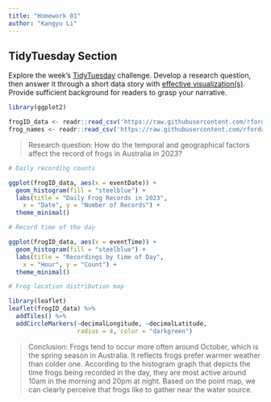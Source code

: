 ```yaml
---
title: "Homework 01"
author: "Kangyu Li"
---
```



## TidyTuesday Section

Explore the week's [TidyTuesday](https://github.com/rfordatascience/tidytuesday) challenge. Develop a research question, then answer it through a short data story with [effective visualization(s)]({{< var effective-viz-url >}}).  Provide sufficient background for readers to grasp your narrative.

```r
library(ggplot2)
```


```r
frogID_data <- readr::read_csv('https://raw.githubusercontent.com/rfordatascience/tidytuesday/main/data/2025/2025-09-02/frogID_data.csv')
frog_names <- readr::read_csv('https://raw.githubusercontent.com/rfordatascience/tidytuesday/main/data/2025/2025-09-02/frog_names.csv')
```


> Research question: How do the temporal and geographical factors affect the record of frogs in Australia in 2023?


```r
# Daily recording counts

ggplot(frogID_data, aes(x = eventDate)) +
  geom_histogram(fill = "steelblue") +
  labs(title = "Daily Frog Records in 2023",
    x = "Date", y = "Number of Records") +
  theme_minimal()
```

```r
# Record time of the day

ggplot(frogID_data, aes(x = eventTime)) +
  geom_histogram(fill = "steelblue") +
  labs(title = "Recordings by time of Day",
    x = "Hour", y = "Count") +
  theme_minimal()
```

```r
# Frog location distribution map

library(leaflet)
leaflet(frogID_data) %>% 
  addTiles() %>% 
  addCircleMarkers(~decimalLongitude, ~decimalLatitude,
                   radius = 4, color = "darkgreen")
```


> Conclusion: Frogs tend to occur more often around October, which is the spring season in Australia. It reflects frogs prefer warmer weather than colder one. According to the histogram graph that depicts the time frogs being recorded in the day, they are most active around 10am in the morning and 20pm at night. Based on the point map, we can clearly perceive that frogs like to gather near the water source. 
